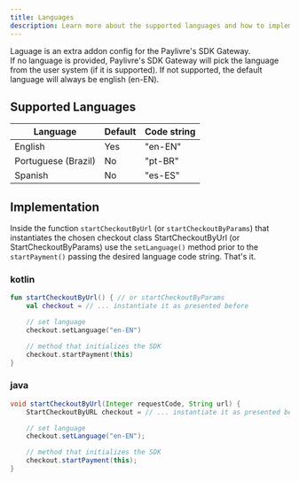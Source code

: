 ```yaml
---
title: Languages
description: Learn more about the supported languages and how to implement them.
---
```



Laguage is an extra addon config for the Paylivre's SDK Gateway. <br/>
If no language is provided, Paylivre's SDK Gateway will pick the language from the user system (if it is supported).
If not supported, the default language will always be english (en-EN).

## Supported Languages

| Language            | Default | Code string |
| ------------------- | ------- | ----------- |
| English             | Yes     | "en-EN"     |
| Portuguese (Brazil) | No      | "pt-BR"     |
| Spanish             | No      | "es-ES"     |

## Implementation

Inside the function `startCheckoutByUrl` (or `startCheckoutByParams`) that instantiates the chosen checkout class <Link to="/android/start-checkout-by-url">StartCheckoutByUrl</Link>
(or <Link to="/android/start-checkout-by-params">StartCheckoutByParams</Link>)
use the `setLanguage()` method prior to the `startPayment()` passing the desired language code string. That's it.

### kotlin

```kotlin title=./java/MainActivity.kt lineNumbers=true highlight={5}
fun startCheckoutByUrl() { // or startCheckoutByParams
    val checkout = // ... instantiate it as presented before

    // set language
    checkout.setLanguage("en-EN")

    // method that initializes the SDK
    checkout.startPayment(this)
}

```

### java

```java title=./java/MainActivity.java lineNumbers=true highlight={5}
void startCheckoutByUrl(Integer requestCode, String url) {
    StartCheckoutByURL checkout = // ... instantiate it as presented before

    // set language
    checkout.setLanguage("en-EN");

    // method that initializes the SDK
    checkout.startPayment(this);
}
```
